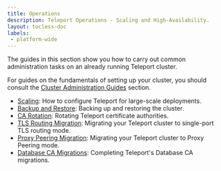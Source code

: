 ```yaml
---
title: Operations
description: Teleport Operations - Scaling and High-Availability.
layout: tocless-doc
labels:
 - platform-wide
---
```


The guides in this section show you how to carry out common administration tasks
on an already running Teleport cluster.

For guides on the fundamentals of setting up your cluster, you should consult
the [Cluster Administration Guides](../../../zero-trust-access/management/admin/admin.mdx) section.

- [Scaling](scaling.mdx): How to configure Teleport for large-scale deployments.
- [Backup and Restore](backup-restore.mdx): Backing up and restoring the cluster.
- [CA Rotation](ca-rotation.mdx): Rotating Teleport certificate authorities.
- [TLS Routing Migration](tls-routing.mdx): Migrating your Teleport cluster to single-port TLS routing mode.
- [Proxy Peering Migration](proxy-peering.mdx): Migrating your Teleport cluster to Proxy Peering mode.
- [Database CA Migrations](db-ca-migrations.mdx): Completing Teleport's Database CA migrations.

